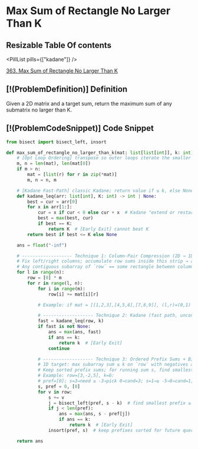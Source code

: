 # Max Sum of Rectangle No Larger Than K

## Resizable Table Of contents

<DifficultyBadge difficulty="hard" />

<PillList pills={["kadane"]} />

[363. Max Sum of Rectangle No Larger Than K](https://leetcode.com/problems/max-sum-of-rectangle-no-larger-than-k)

## [!(ProblemDefinition)] Definition

Given a 2D matrix and a target sum, return the maximum sum of any submatrix no larger than K.

## [!(ProblemCodeSnippet)] Code Snippet

```python meta="source=problems/363-max-sum-of-rectangle-no-larger-than-k/solution.py"
from bisect import bisect_left, insort

def max_sum_of_rectangle_no_larger_than_k(mat: list[list[int]], k: int) -> int:
    # [Opt Loop Ordering] transpose so outer loops iterate the smaller dim (fewer (l,r) pairs)
    m, n = len(mat), len(mat[0])
    if m > n:
        mat = [list(r) for r in zip(*mat)]
        m, n = n, m

    # [Kadane Fast-Path] classic Kadane; return value if ≤ k, else None → fall back to constrained step
    def kadane_leq(arr: list[int], K: int) -> int | None:
        best = cur = arr[0]
        for x in arr[1:]:
            cur = x if cur < 0 else cur + x  # Kadane "extend or restart"
            best = max(best, cur)
            if best == K:
                return K  # [Early Exit] cannot beat K
        return best if best <= K else None

    ans = float("-inf")

    # ------------------- Technique 1: Column-Pair Compression (2D → 1D) -------------------
    # Fix left/right columns; accumulate row sums inside this strip → a 1D array `row`.
    # Any contiguous subarray of `row` == some rectangle between columns [l..r].
    for l in range(n):
        row = [0] * m
        for r in range(l, n):
            for i in range(m):
                row[i] += mat[i][r]

            # Example: if mat = [[1,2,3],[4,5,6],[7,8,9]], (l,r)=(0,1) → row=[1+2,4+5,7+8]=[3,9,15]

            # ------------------- Technique 2: Kadane (fast path, unconstrained) -------------------
            fast = kadane_leq(row, k)
            if fast is not None:
                ans = max(ans, fast)
                if ans == k:
                    return k  # [Early Exit]
                continue

            # ------------------- Technique 3: Ordered Prefix Sums + Binary Search -------------------
            # 1D target: max subarray sum ≤ k on `row` with negatives allowed.
            # Keep sorted prefix sums; for running sum s, find smallest prefix p ≥ s-k → s - p ≤ k and as large as possible.
            # Example: row=[3,-2,5], k=6:
            # pref=[0]; s=3→need ≥ -3→pick 0→cand=3; s=1→≥ -5→0→cand=1; s=6→≥ 0→0→cand=6 (best)
            s, pref = 0, [0]
            for v in row:
                s += v
                j = bisect_left(pref, s - k)  # find smallest prefix ≥ s-k
                if j < len(pref):
                    ans = max(ans, s - pref[j])
                    if ans == k:
                        return k  # [Early Exit]
                insort(pref, s)  # keep prefixes sorted for future queries

    return ans
```

